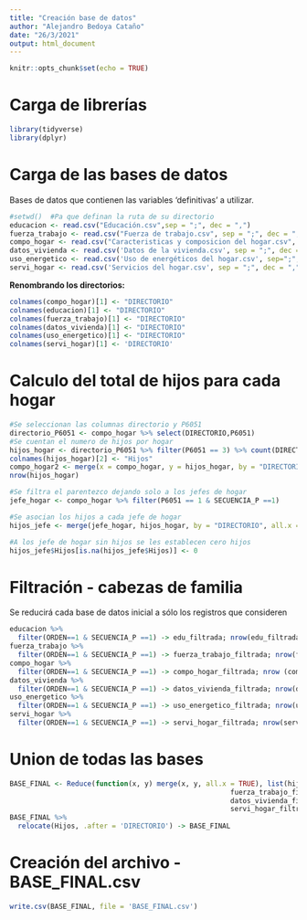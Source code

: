 ```yaml
---
title: "Creación base de datos"
author: "Alejandro Bedoya Cataño"
date: "26/3/2021"
output: html_document
---
```


```r
knitr::opts_chunk$set(echo = TRUE)
```


# Carga de librerías

```r
library(tidyverse)
library(dplyr)
```


# Carga de las bases de datos

Bases de datos que contienen las variables 'definitivas' a utilizar.

```r
#setwd()  #Pa que definan la ruta de su directorio
educacion <- read.csv("Educación.csv",sep = ";", dec = ",")
fuerza_trabajo <- read.csv("Fuerza de trabajo.csv", sep = ";", dec = ",")
compo_hogar <- read.csv("Caracteristicas y composicion del hogar.csv", sep=";", dec=",")
datos_vivienda <- read.csv('Datos de la vivienda.csv', sep = ";", dec = ",")
uso_energetico <- read.csv('Uso de energéticos del hogar.csv', sep=";", dec = ",")
servi_hogar <- read.csv('Servicios del hogar.csv', sep = ";", dec = ",")
```

**Renombrando los directorios:**

```r
colnames(compo_hogar)[1] <- "DIRECTORIO"
colnames(educacion)[1] <- "DIRECTORIO"
colnames(fuerza_trabajo)[1] <- "DIRECTORIO"
colnames(datos_vivienda)[1] <- "DIRECTORIO"
colnames(uso_energetico)[1] <- "DIRECTORIO"
colnames(servi_hogar)[1] <- 'DIRECTORIO'
```

# Calculo del total de hijos para cada hogar

```r
#Se seleccionan las columnas directorio y P6051
directorio_P6051 <- compo_hogar %>% select(DIRECTORIO,P6051)
#Se cuentan el numero de hijos por hogar
hijos_hogar <- directorio_P6051 %>% filter(P6051 == 3) %>% count(DIRECTORIO)
colnames(hijos_hogar)[2] <- "Hijos"
compo_hogar2 <- merge(x = compo_hogar, y = hijos_hogar, by = "DIRECTORIO")
nrow(hijos_hogar)
```



```r
#Se filtra el parentezco dejando solo a los jefes de hogar
jefe_hogar <- compo_hogar %>% filter(P6051 == 1 & SECUENCIA_P ==1)

#Se asocian los hijos a cada jefe de hogar
hijos_jefe <- merge(jefe_hogar, hijos_hogar, by = "DIRECTORIO", all.x = TRUE)

#A los jefe de hogar sin hijos se les establecen cero hijos
hijos_jefe$Hijos[is.na(hijos_jefe$Hijos)] <- 0
```


# Filtración - cabezas de familia 

Se reducirá cada base de datos inicial a sólo los registros que consideren 

```r
educacion %>% 
  filter(ORDEN==1 & SECUENCIA_P ==1) -> edu_filtrada; nrow(edu_filtrada)
fuerza_trabajo %>% 
  filter(ORDEN==1 & SECUENCIA_P ==1) -> fuerza_trabajo_filtrada; nrow(fuerza_trabajo_filtrada)
compo_hogar %>% 
  filter(ORDEN==1 & SECUENCIA_P ==1) -> compo_hogar_filtrada; nrow (compo_hogar_filtrada)
datos_vivienda %>% 
  filter(ORDEN==1 & SECUENCIA_P ==1) -> datos_vivienda_filtrada; nrow(datos_vivienda_filtrada)
uso_energetico %>% 
  filter(ORDEN==1 & SECUENCIA_P ==1) -> uso_energetico_filtrada; nrow(uso_energetico_filtrada)
servi_hogar %>%
  filter(ORDEN==1 & SECUENCIA_P ==1) -> servi_hogar_filtrada; nrow(servi_hogar_filtrada)
```
# Union de todas las bases 

```r
BASE_FINAL <- Reduce(function(x, y) merge(x, y, all.x = TRUE), list(hijos_jefe, edu_filtrada, 
                                                      fuerza_trabajo_filtrada,
                                                      datos_vivienda_filtrada,
                                                      servi_hogar_filtrada))
BASE_FINAL %>% 
  relocate(Hijos, .after = 'DIRECTORIO') -> BASE_FINAL
```


# Creación del archivo - BASE_FINAL.csv

```r
write.csv(BASE_FINAL, file = 'BASE_FINAL.csv')
```










































